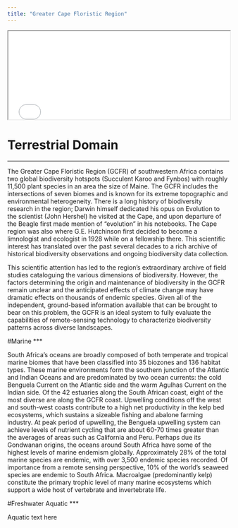 ```yaml
---
title: "Greater Cape Floristic Region"
---
```


<iframe src="map.html" height="200" width="100%"></iframe>

<!-- Adam- Namaqua is shown on the map, how should we include it below?, also do we have an pretty pictures? -->
# Terrestrial Domain
***
The Greater Cape Floristic Region (GCFR) of southwestern Africa contains two global biodiversity hotspots (Succulent Karoo and Fynbos) with roughly 11,500 plant species in an area the size of Maine. The GCFR includes the intersections of seven biomes and is known for its extreme topographic and environmental heterogeneity. There is a long history of biodiversity research in the region; Darwin himself dedicated his opus on Evolution to the scientist (John Hershel) he visited at the Cape, and upon departure of the Beagle first made mention of "evolution" in his notebooks. The Cape region was also where G.E. Hutchinson first decided to become a limnologist and ecologist in 1928 while on a fellowship there. This scientific interest has translated over the past several decades to a rich archive of historical biodiversity observations and ongoing biodiversity data collection.

This scientific attention has led to the region’s extraordinary archive of field studies cataloguing the various dimensions of biodiversity. However, the factors determining the origin and maintenance of biodiversity in the GCFR remain unclear and the anticipated effects of climate change may have dramatic effects on thousands of endemic species. Given all of the independent, ground-based information available that can be brought to bear on this problem, the GCFR is an ideal system to fully evaluate the capabilities of remote-sensing technology to characterize biodiversity patterns across diverse landscapes.


#Marine 
***

South Africa’s oceans are broadly composed of both temperate and tropical marine biomes that have been classified into 35 biozones and 136 habitat types. These marine environments form the southern junction of the Atlantic and Indian Oceans and are predominated by two ocean currents: the cold Benguela Current on the Atlantic side and the warm Agulhas Current on the Indian side. Of the 42 estuaries along the South African coast, eight of the most diverse are along the GCFR coast. Upwelling conditions off the west and south-west coasts contribute to a high net productivity in the kelp bed ecosystems, which sustains a sizeable fishing and abalone farming industry. At peak period of upwelling, the Benguela upwelling system can achieve levels of nutrient cycling that are about 60-70 times greater than the averages of areas such as California and Peru. Perhaps due its Gondwanan origins, the oceans around South Africa have some of the highest levels of marine endemism globally. Approximately 28% of the total marine species are endemic, with over 3,500 endemic species recorded. Of importance from a remote sensing perspective, 10% of the world’s seaweed species are endemic to South Africa. Macroalgae (predominantly kelp) constitute the primary trophic level of many marine ecosystems which support a wide host of vertebrate and invertebrate life.


#Freshwater Aquatic
***

Aquatic text here